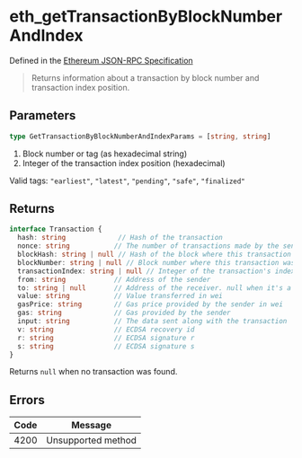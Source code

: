 # eth_getTransactionByBlockNumberAndIndex

Defined in the [Ethereum JSON-RPC Specification](https://ethereum.org/en/developers/docs/apis/json-rpc/)

> Returns information about a transaction by block number and transaction index position.

## Parameters

```ts
type GetTransactionByBlockNumberAndIndexParams = [string, string]
```

1. Block number or tag (as hexadecimal string)
2. Integer of the transaction index position (hexadecimal)

Valid tags: `"earliest"`, `"latest"`, `"pending"`, `"safe"`, `"finalized"`

## Returns

```ts
interface Transaction {
  hash: string             // Hash of the transaction
  nonce: string           // The number of transactions made by the sender prior to this one
  blockHash: string | null // Hash of the block where this transaction was in. null if pending
  blockNumber: string | null // Block number where this transaction was in. null if pending
  transactionIndex: string | null // Integer of the transaction's index position in the block. null if pending
  from: string            // Address of the sender
  to: string | null       // Address of the receiver. null when it's a contract creation transaction
  value: string           // Value transferred in wei
  gasPrice: string        // Gas price provided by the sender in wei
  gas: string             // Gas provided by the sender
  input: string           // The data sent along with the transaction
  v: string               // ECDSA recovery id
  r: string               // ECDSA signature r
  s: string               // ECDSA signature s
}
```

Returns `null` when no transaction was found.

## Errors

| Code | Message            |
| ---- | ------------------ |
| 4200 | Unsupported method |

```

```
